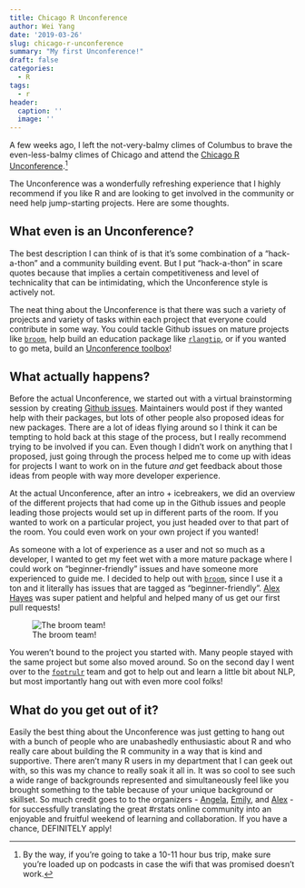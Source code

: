 ```yaml
---
title: Chicago R Unconference
author: Wei Yang
date: '2019-03-26'
slug: chicago-r-unconference
summary: "My first Unconference!"
draft: false
categories:
  - R
tags:
  - r
header:
  caption: ''
  image: ''
---
```


<style>
p.caption {
  font-size: 0.8em;
}
</style>

A few weeks ago, I left the not-very-balmy climes of Columbus to brave the even-less-balmy climes of Chicago and attend the [Chicago R Unconference](https://chirunconf.github.io/).^[By the way, if you're going to take a 10-11 hour bus trip, make sure you're loaded up on podcasts in case the wifi that was promised doesn't work.]

The Unconference was a wonderfully refreshing experience that I highly recommend if you like R and are looking to get involved in the community or need help jump-starting projects. Here are some thoughts. 

## What even is an Unconference?

The best description I can think of is that it's some combination of a "hack-a-thon" and a community building event. But I put "hack-a-thon" in scare quotes because that implies a certain competitiveness and level of technicality that can be intimidating, which the Unconference style is actively not. 

The neat thing about the Unconference is that there was such a variety of projects and variety of tasks within each project that everyone could contribute in some way. You could tackle Github issues on mature projects like [`broom`](https://github.com/tidymodels/broom/), help build an education package like [`rlangtip`](https://github.com/revodavid/rlangtip), or if you wanted to go meta, build an [Unconference toolbox](https://unconf-toolbox.github.io/unconf-guide/)!

## What actually happens?

Before the actual Unconference, we started out with a virtual brainstorming session by creating [Github issues](https://github.com/chirunconf/chirunconf19/issues). Maintainers would post if they wanted help with their packages, but lots of other people also proposed ideas for new packages. There are a lot of ideas flying around so I think it can be tempting to hold back at this stage of the process, but I really recommend trying to be involved if you can. Even though I didn't work on anything that I proposed, just going through the process helped me to come up with ideas for projects I want to work on in the future *and* get feedback about those ideas from people with way more developer experience.  

At the actual Unconference, after an intro + icebreakers, we did an overview of the different projects that had come up in the Github issues and people leading those projects would set up in different parts of the room. If you wanted to work on a particular project, you just headed over to that part of the room. You could even work on your own project if you wanted!

As someone with a lot of experience as a user and not so much as a developer, I wanted to get my feet wet with a more mature package where I could work on "beginner-friendly" issues and have someone more experienced to guide me. I decided to help out with [`broom`](https://github.com/tidymodels/broom/), since I use it a ton and it literally has issues that are tagged as "beginner-friendly". [Alex Hayes](https://twitter.com/alexpghayes) was super patient and helpful and helped many of us get our first pull requests!

![The broom team!](/post/2019-03-26-chicago-r-unconference_files/chirunconf_broom.jpg)

You weren't bound to the project you started with. Many people stayed with the same project but some also moved around. So on the second day I went over to the [`footrulr`](https://github.com/kanishkamisra/footrulr) team and got to help out and learn a little bit about NLP, but most importantly hang out with even more cool folks!

## What do you get out of it?

Easily the best thing about the Unconference was just getting to hang out with a bunch of people who are unabashedly enthusiastic about R and who really care about building the R community in a way that is kind and supportive. There aren't many R users in my department that I can geek out with, so this was my chance to really soak it all in. It was so cool to see such a wide range of backgrounds represented and simultaneously feel like you brought something to the table because of your unique background or skillset. So much credit goes to to the organizers - [Angela](https://twitter.com/CivicAngela), [Emily](https://twitter.com/EmilyRiederer), and [Alex](https://twitter.com/alexpghayes) - for successfully translating the great #rstats online community into an enjoyable and fruitful weekend of learning and collaboration. If you have a chance, DEFINITELY apply!









